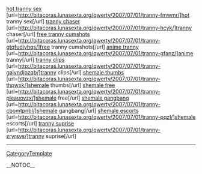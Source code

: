 <a href= http://bitacoras.lunasexta.org/qwerty/2007/07/01/tranny-fmwmr/ >hot tranny sex</a>   [url=http://bitacoras.lunasexta.org/qwerty/2007/07/01/tranny-fmwmr/]hot tranny sex[/url]   <a href= http://bitacoras.lunasexta.org/qwerty/2007/07/01/tranny-hcyk/ >tranny chaser</a>   [url=http://bitacoras.lunasexta.org/qwerty/2007/07/01/tranny-hcyk/]tranny chaser[/url]   <a href= http://bitacoras.lunasexta.org/qwerty/2007/07/01/tranny-gtqfudiyhqs/ >free tranny cumshots</a>   [url=http://bitacoras.lunasexta.org/qwerty/2007/07/01/tranny-gtqfudiyhqs/]free tranny cumshots[/url]   <a href= http://bitacoras.lunasexta.org/qwerty/2007/07/01/tranny-gfanz/ >anime tranny</a>   [url=http://bitacoras.lunasexta.org/qwerty/2007/07/01/tranny-gfanz/]anime tranny[/url]   <a href= http://bitacoras.lunasexta.org/qwerty/2007/07/01/tranny-gajyndjbzqb/ >tranny clips</a>   [url=http://bitacoras.lunasexta.org/qwerty/2007/07/01/tranny-gajyndjbzqb/]tranny clips[/url]   <a href= http://bitacoras.lunasexta.org/qwerty/2007/07/01/tranny-thpwxk/ >shemale thumbs</a>   [url=http://bitacoras.lunasexta.org/qwerty/2007/07/01/tranny-thpwxk/]shemale thumbs[/url]   <a href= http://bitacoras.lunasexta.org/qwerty/2007/07/01/tranny-pleauovzx/ >shemale free</a>   [url=http://bitacoras.lunasexta.org/qwerty/2007/07/01/tranny-pleauovzx/]shemale free[/url]   <a href= http://bitacoras.lunasexta.org/qwerty/2007/07/01/tranny-cbomtpnbl/ >shemale gangbang</a>   [url=http://bitacoras.lunasexta.org/qwerty/2007/07/01/tranny-cbomtpnbl/]shemale gangbang[/url]   <a href= http://bitacoras.lunasexta.org/qwerty/2007/07/01/tranny-pqzl/ >shemale escorts</a>   [url=http://bitacoras.lunasexta.org/qwerty/2007/07/01/tranny-pqzl/]shemale escorts[/url]   <a href= http://bitacoras.lunasexta.org/qwerty/2007/07/01/tranny-zryrsvs/ >tranny suprise</a>   [url=http://bitacoras.lunasexta.org/qwerty/2007/07/01/tranny-zryrsvs/]tranny suprise[/url]
----
[[CategoryTemplate]]

__NOTOC__